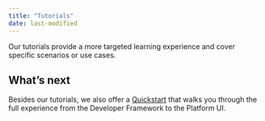 ```yaml
---
title: "Tutorials"
date: last-modified
---
```


Our tutorials provide a more targeted learning experience and cover specific scenarios or use cases. 

## What's next 

Besides our tutorials, we also offer a [Quickstart](quickstart.qmd) that walks you through the full experience from the Developer Framework to the Platform UI.
